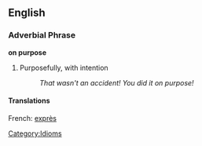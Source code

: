 ==English==

===Adverbial Phrase===
'''on purpose'''

#Purposefully, with intention
#: ''That wasn't an accident!  You did it on purpose!''

====Translations====
French: [[exprès]]

[[Category:Idioms]]
